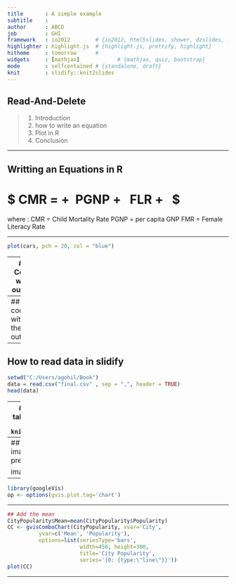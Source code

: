 ```yaml
---
title       : A simple example
subtitle    : 
author      : ABCD
job         : GHI
framework   : io2012        # {io2012, html5slides, shower, dzslides, ...}
highlighter : highlight.js  # {highlight.js, prettify, highlight}
hitheme     : tomorrow      # 
widgets     : [mathjax]            # {mathjax, quiz, bootstrap}
mode        : selfcontained # {standalone, draft}
knit        : slidify::knit2slides
---
```


## Read-And-Delete

> 1. Introduction
> 2. how to write an equation
> 3. Plot in R
> 4. Conclusion

--- 

## Writting an Equations in R

# $ CMR = \hat{ \alpha } +  \ \hat{ \beta}PGNP +  \ \hat{ \gamma }  FLR + \ \hat{ \epsilon } $
where : CMR = Child Mortality Rate
        PGNP = per capita GNP
        FMR = Female Literacy Rate

---

```r
plot(cars, pch = 20, col = "blue")
```

---
## Code with output

```r
summary(cars)

```

---
## code without the output
```r
summary(cars)
```

---


## How to read data in slidify
```r
setwd("C:/Users/agohil/Book")
data = read.csv("final.csv" , sep = ",", header = TRUE)
head(data)
```

---
## Including a table in your slide
```r
knitr::kable(data)
```

---
## embedding an image in presentation

image: ![](C:/Use2rs/agohil/Book/image1.png)

---
```r
library(googleVis)
op <- options(gvis.plot.tag='chart')
```

---

```r
## Add the mean
CityPopularity$Mean=mean(CityPopularity$Popularity)
CC <- gvisComboChart(CityPopularity, xvar='City',
          yvar=c('Mean', 'Popularity'),
          options=list(seriesType='bars',
                       width=450, height=300,
                       title='City Popularity',
                       series='{0: {type:\"line\"}}'))
plot(CC)
```

---

